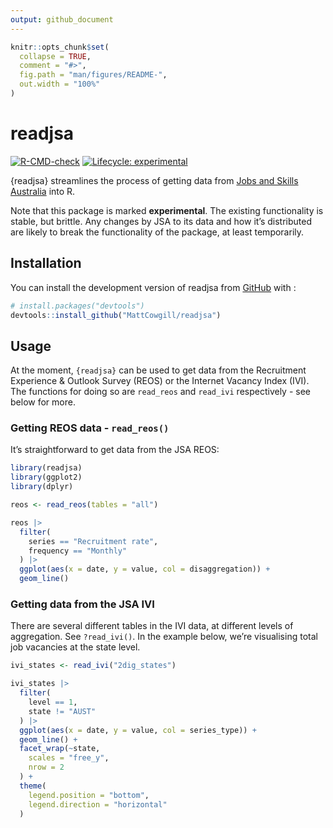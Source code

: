 ```yaml
---
output: github_document
---
```


<!-- README.md is generated from README.Rmd. Please edit that file -->

```r
knitr::opts_chunk$set(
  collapse = TRUE,
  comment = "#>",
  fig.path = "man/figures/README-",
  out.width = "100%"
)
```

# readjsa

<!-- badges: start -->
[![R-CMD-check](https://github.com/MattCowgill/readjsa/actions/workflows/R-CMD-check.yaml/badge.svg)](https://github.com/MattCowgill/readjsa/actions/workflows/R-CMD-check.yaml)
[![Lifecycle: experimental](https://img.shields.io/badge/lifecycle-experimental-orange.svg)](https://lifecycle.r-lib.org/articles/stages.html#experimental)
<!-- badges: end -->

{readjsa} streamlines the process of getting data from [Jobs and Skills Australia](https://www.jobsandskills.gov.au) into R.

Note that this package is marked **experimental**. The existing functionality is stable, but brittle. Any changes by JSA to its data and how it's distributed are likely to break the functionality of the package, at least temporarily.

## Installation

You can install the development version of readjsa from [GitHub](https://github.com/) with :

``` r
# install.packages("devtools")
devtools::install_github("MattCowgill/readjsa")
```
## Usage

At the moment, `{readjsa}` can be used to get data from the Recruitment Experience & Outlook Survey (REOS) or the Internet Vacancy Index (IVI). The functions for doing so are `read_reos` and `read_ivi` respectively - see below for more.


### Getting REOS data - `read_reos()`

It's straightforward to get data from the JSA REOS:

```r
library(readjsa)
library(ggplot2)
library(dplyr)

reos <- read_reos(tables = "all")

reos |>
  filter(
    series == "Recruitment rate",
    frequency == "Monthly"
  ) |>
  ggplot(aes(x = date, y = value, col = disaggregation)) +
  geom_line()
```

### Getting data from the JSA IVI

There are several different tables in the IVI data, at different levels of aggregation. See `?read_ivi()`. In the example below, we're visualising total job vacancies at the state level.

```r
ivi_states <- read_ivi("2dig_states")

ivi_states |>
  filter(
    level == 1,
    state != "AUST"
  ) |>
  ggplot(aes(x = date, y = value, col = series_type)) +
  geom_line() +
  facet_wrap(~state,
    scales = "free_y",
    nrow = 2
  ) +
  theme(
    legend.position = "bottom",
    legend.direction = "horizontal"
  )
```
